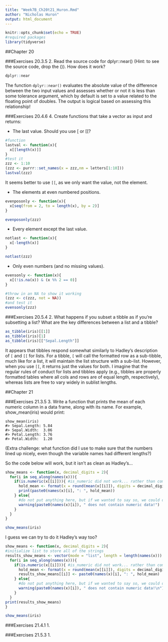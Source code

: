 ```yaml
---
title: "Week7B_Ch20t21_Huron.Rmd"
author: "Nicholas Huron"
output: html_document
---
```


```r
knitr::opts_chunk$set(echo = TRUE)
#required packages
library(tidyverse)
```


##Chapter 20

###Exercises 20.3.5
  2. Read the source code for dplyr::near() (Hint: to see the source code, drop the ()). How does it work?
```r
dplyr::near
```

The function `dplyr::near()` evaluates the absolute value of the difference between the two input values and assesses whether or not it is less than some tolerance argument, which by default is set to a value related to the floating point of doubles. The output is logical based on assessing this relationship!

###Exercises 20.4.6
  4. Create functions that take a vector as input and returns:

  - The last value. Should you use [ or [[?
```r
#function
lastval <- function(x){
  x[[length(x)]]
}
#test it
zzz <- 1:10
(zzz <- purrr::set_names(x = zzz,nm = letters[1:10]))
lastval(zzz)
```
    
  It seems better to use `[[`, as we only want the value, not the element.

  - The elements at even numbered positions.
```r
evenposonly <- function(x){
  x[seq(from = 2, to = length(x), by = 2)]
}

evenposonly(zzz)
```

  - Every element except the last value.
```r
notlast <- function(x){
  x[-length(x)]
}

notlast(zzz)
```

  - Only even numbers (and no missing values).
```r
evensonly <- function(x){
  x[(!is.na(x)) & (x %% 2 == 0)]
}

#throw in an NA to show it working
(zzz <- c(zzz, not = NA))
#and test it
evensonly(zzz)
```
  
###Exercises 20.5.4
  2. What happens if you subset a tibble as if you’re subsetting a list? What are the key differences between a list and a tibble?
  
```r
as_tibble(iris)[[1]]
as_tibble(iris)[1]
as_tibble(iris)[["Sepal.Length"]]
```

It appears that tibbles respond somewhat similarly to Hadley's description of `[` and `[[` for lists. For a tibble, `[` will call the formatted row as a sub-tibble, much like for a list, it will maintain the list structure with a sub-list. However, when you use `[[`, it returns just the values for both. I imagine that the regular rules of conduct for lists and tibbles apply (e.g., tibbles are properly formatted tables where all cols and rows are of equal length, respectively), whereas lists are free to vary widely in sublist lengths.

##Chapter 21

###Exercises 21.3.5
  3. Write a function that prints the mean of each numeric column in a data frame, along with its name. For example, show_mean(iris) would print:

    show_mean(iris)
    #> Sepal.Length: 5.84
    #> Sepal.Width:  3.06
    #> Petal.Length: 3.76
    #> Petal.Width:  1.20

(Extra challenge: what function did I use to make sure that the numbers lined up nicely, even though the variable names had different lengths?)

So the code below will work, but it isn't as clean as Hadley's...
```r
show_means <- function(x, decimal_digits = 2){
  for(i in seq_along(names(x))){
    if(is.numeric(x[[i]])){ #is_numeric did not work... rather than complicate the conditional, just used is.numeric instead
      hold_mean <- format(x = round(mean(x[[i]]), digits = decimal_digits), nsmall = decimal_digits)
      print(paste0(names(x)[i], ": ", hold_mean))
    } else{
      #do not put anything here, but if we wanted to say so, we could do something like this:
      warning(paste0(names(x)[i]), " does not contain numeric data!")
    }
  }
}

show_means(iris)
```

I guess we can try to do it Hadley's way too?
```r
show_means <- function(x, decimal_digits = 2){
#initialize list to store all of the strings
results_show_means <- vector(mode = "list", length = length(names(x)))
  for(i in seq_along(names(x))){
    if(is.numeric(x[[i]])){ #is_numeric did not work... rather than complicate the conditional, just used is.numeric instead
      hold_mean <- format(x = round(mean(x[[i]]), digits = decimal_digits), nsmall = decimal_digits)
      results_show_means[[i]] <- paste0(names(x)[i], ": ", hold_mean)
    } else{
      #do not put anything here, but if we wanted to say so, we could do something like this:
      warning(paste0(names(x)[i]), " does not contain numeric data!\n")
    }
  }
print(results_show_means)
}

show_means(iris)
```
  
###Exercises 21.4.1
  1. 
  
###Exercises 21.5.3
  1. 